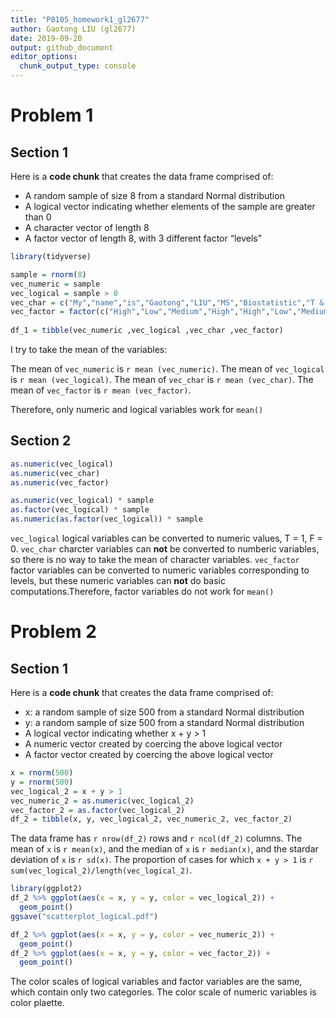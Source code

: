 ```yaml
---
title: "P8105_homework1_gl2677"
author: Gaotong LIU (gl2677)
date: 2019-09-20
output: github_document
editor_options: 
  chunk_output_type: console
---
```

# Problem 1
## Section 1
Here is a **code chunk** that creates the data frame comprised of:

*   A random sample of size 8 from a standard Normal distribution
*   A logical vector indicating whether elements of the sample are greater than 0
*   A character vector of length 8
*   A factor vector of length 8, with 3 different factor “levels”

```r
library(tidyverse)

sample = rnorm(8)
vec_numeric = sample
vec_logical = sample > 0
vec_char = c("My","name","is","Gaotong","LIU","MS","Biostatistic","T & M")
vec_factor = factor(c("High","Low","Medium","High","High","Low","Medium","Low"))
                    
df_1 = tibble(vec_numeric ,vec_logical ,vec_char ,vec_factor)
```

I try to take the mean of the variables:

The mean of `vec_numeric` is `r mean (vec_numeric)`.
The mean of `vec_logical` is `r mean (vec_logical)`.
The mean of `vec_char` is `r mean (vec_char)`.
The mean of `vec_factor` is `r mean (vec_factor)`.

Therefore, only numeric and logical variables work for `mean()`

## Section 2

```r
as.numeric(vec_logical)
as.numeric(vec_char)
as.numeric(vec_factor)

as.numeric(vec_logical) * sample
as.factor(vec_logical) * sample
as.numeric(as.factor(vec_logical)) * sample
```

`vec_logical` logical variables can be converted to numeric values, T = 1, F = 0.
`vec_char` charcter variables can **not** be converted to numberic variables, so there is no way to take the mean of character variables.
`vec_factor` factor variables can be converted to numeric variables corresponding to levels, but these numeric variables can **not** do basic computations.Therefore, factor variables do not work for `mean()`

# Problem 2
## Section 1
Here is a **code chunk** that creates the data frame comprised of:

* x: a random sample of size 500 from a standard Normal distribution
* y: a random sample of size 500 from a standard Normal distribution
* A logical vector indicating whether x + y > 1
* A numeric vector created by coercing the above logical vector
* A factor vector created by coercing the above logical vector

```r
x = rnorm(500)
y = rnorm(500)
vec_logical_2 = x + y > 1
vec_numeric_2 = as.numeric(vec_logical_2)
vec_factor_2 = as.factor(vec_logical_2)
df_2 = tibble(x, y, vec_logical_2, vec_numeric_2, vec_factor_2)

```

The data frame has `r nrow(df_2)` rows and `r ncol(df_2)` columns. The mean of `x` is `r mean(x)`, and the median of `x` is `r median(x)`, and the stardar deviation of `x` is `r sd(x)`. The proportion of cases for which ` x + y > 1 ` is `r sum(vec_logical_2)/length(vec_logical_2)`.

```r
library(ggplot2)
df_2 %>% ggplot(aes(x = x, y = y, color = vec_logical_2)) +
  geom_point()
ggsave("scatterplot_logical.pdf")

df_2 %>% ggplot(aes(x = x, y = y, color = vec_numeric_2)) +
  geom_point()
df_2 %>% ggplot(aes(x = x, y = y, color = vec_factor_2)) +
  geom_point()
```

The color scales of logical variables and factor variables are the same, which contain only two categories. The color scale of numeric variables is color plaette.

















